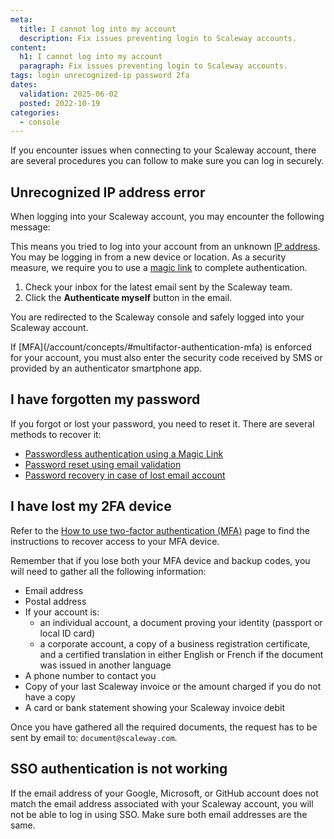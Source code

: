 ```yaml
---
meta:
  title: I cannot log into my account
  description: Fix issues preventing login to Scaleway accounts.
content:
  h1: I cannot log into my account
  paragraph: Fix issues preventing login to Scaleway accounts.
tags: login unrecognized-ip password 2fa
dates:
  validation: 2025-06-02
  posted: 2022-10-19
categories:
  - console
---
```



If you encounter issues when connecting to your Scaleway account, there are several procedures you can follow to make sure you can log in securely.

## Unrecognized IP address error
When logging into your Scaleway account, you may encounter the following message:

<Lightbox image={image} alt="" />

This means you tried to log into your account from an unknown [IP address](/public-gateways/concepts/#ip-address). You may be logging in from a new device or location. As a security measure, we require you to use a [magic link](/account/concepts/#magic-link) to complete authentication.

1. Check your inbox for the latest email sent by the Scaleway team.
2. Click the **Authenticate myself** button in the email.

You are redirected to the Scaleway console and safely logged into your Scaleway account.

<Message type="note">
If [MFA](/account/concepts/#multifactor-authentication-mfa) is enforced for your account, you must also enter the security code received by SMS or provided by an authenticator smartphone app.
</Message>


## I have forgotten my password

If you forgot or lost your password, you need to reset it. There are several methods to recover it:
  - [Passwordless authentication using a Magic Link](/account/how-to/recover-a-lost-password/#log-in-without-a-password-using-a-magic-link)
  - [Password reset using email validation](/account/how-to/recover-a-lost-password/#reset-your-password-using-email-validation)
  - [Password recovery in case of lost email account](/account/how-to/recover-a-lost-password/#recover-your-password-if-you-lost-access-to-your-email-account)

## I have lost my 2FA device

Refer to the [How to use two-factor authentication (MFA)](/account/how-to/use-2fa/) page to find the instructions to recover access to your MFA device.

Remember that if you lose both your MFA device and backup codes, you will need to gather all the following information:

* Email address
* Postal address
* If your account is:
  - an individual account, a document proving your identity (passport or local ID card)
  - a corporate account, a copy of a business registration certificate,
   and a certified translation in either English or French if the document was issued in another language
* A phone number to contact you
* Copy of your last Scaleway invoice or the amount charged if you do not have a copy
* A card or bank statement showing your Scaleway invoice debit

Once you have gathered all the required documents, the request has to be sent by email to: `document@scaleway.com`.

## SSO authentication is not working

If the email address of your Google, Microsoft, or GitHub account does not match the email address associated with your Scaleway account, you will not be able to log in using SSO. Make sure both email addresses are the same.
